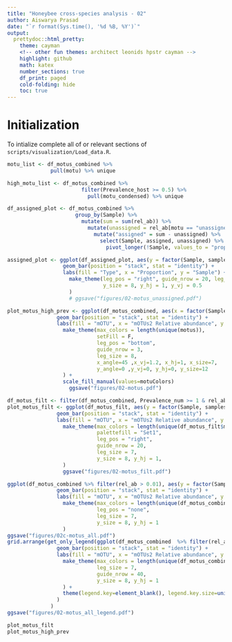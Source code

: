 ```yaml
---
title: "Honeybee cross-species analysis - 02"
author: Aiswarya Prasad
date: "`r format(Sys.time(), '%d %B, %Y')`"
output:
  prettydoc::html_pretty:
    theme: cayman
    <!-- other fun themes: architect leonids hpstr cayman -->
    highlight: github
    math: katex
    number_sections: true
    df_print: paged
    cold-folding: hide
    toc: true
---
```


# Initialization

To intialize complete all of or relevant sections of `scripts/visualization/Load_data.R`.

```r
motu_list <- df_motus_combined %>%
              pull(motu) %>% unique

high_motu_list <- df_motus_combined %>%
                        filter(Prevalence_host >= 0.5) %>%
                          pull(motu_condensed) %>% unique

df_assigned_plot <- df_motus_combined %>%
                      group_by(Sample) %>%
                        mutate(sum = sum(rel_ab)) %>%
                          mutate(unassigned = rel_ab[motu == "unassigned"]) %>%
                            mutate("assigned" = sum - unassigned) %>%
                              select(Sample, assigned, unassigned) %>%
                                pivot_longer(!Sample, values_to = "proportion", names_to = "Type")

assigned_plot <- ggplot(df_assigned_plot, aes(y = factor(Sample, samples), x = proportion, fill = factor(Type, levels = c("unassigned", "assigned")))) +
                  geom_bar(position = "stack", stat = "identity") +
                  labs(fill = "Type", x = "Proportion", y = "Sample") +
                    make_theme(leg_pos = "right", guide_nrow = 20, leg_size = 7,
                               y_size = 8, y_hj = 1, y_vj = 0.5
                    )
                    # ggsave("figures/02-motus_unassigned.pdf")

plot_motus_high_prev <- ggplot(df_motus_combined, aes(x = factor(Sample, samples), y = rel_ab, fill = factor(motu_condensed, motus))) +
                geom_bar(position = "stack", stat = "identity") +
                labs(fill = "mOTU", x = "mOTUs2 Relative abundance", y = "Sample") +
                  make_theme(max_colors = length(unique(motus)),
                             setFill = F,
                             leg_pos = "bottom",
                             guide_nrow = 3,
                             leg_size = 8,
                             x_angle=45 ,x_vj=1.2, x_hj=1, x_size=7,
                             y_angle=0 ,y_vj=0, y_hj=0, y_size=12
                  ) +
                  scale_fill_manual(values=motuColors)
                    ggsave("figures/02-motus.pdf")

df_motus_filt <- filter(df_motus_combined, Prevalence_num >= 1 & rel_ab > 0.01)
plot_motus_filt <- ggplot(df_motus_filt, aes(y = factor(Sample, samples), x = rel_ab, fill = factor(motu_condensed))) +
                geom_bar(position = "stack", stat = "identity") +
                labs(fill = "mOTU", x = "mOTUs2 Relative abundance", y = "Sample") +
                  make_theme(max_colors = length(unique(df_motus_filt$motu_condensed)),
                             palettefill = "Set1",
                             leg_pos = "right",
                             guide_nrow = 20,
                             leg_size = 7,
                             y_size = 8, y_hj = 1,
                  )
                  ggsave("figures/02-motus_filt.pdf")

ggplot(df_motus_combined %>% filter(rel_ab > 0.01), aes(y = factor(Sample, samples), x = rel_ab, fill = factor(motu))) +
                geom_bar(position = "stack", stat = "identity") +
                labs(fill = "mOTU", x = "mOTUs2 Relative abundance", y = "Sample") +
                  make_theme(max_colors = length(unique(df_motus_combined$motu)),
                             leg_pos = "none",
                             leg_size = 7,
                             y_size = 8, y_hj = 1
                  )
ggsave("figures/02c-motus_all.pdf")
grid.arrange(get_only_legend(ggplot(df_motus_combined  %>% filter(rel_ab > 0.01), aes(y = factor(Sample, samples), x = rel_ab, fill = factor(motu))) +
                geom_bar(position = "stack", stat = "identity") +
                labs(fill = "mOTU", x = "mOTUs2 Relative abundance", y = "Sample") +
                  make_theme(max_colors = length(unique(df_motus_combined$motu)),
                             leg_size = 7,
                             guide_nrow = 40,
                             y_size = 8, y_hj = 1
                  ) +
                  theme(legend.key=element_blank(), legend.key.size=unit(5,"point"))
                )
              )
ggsave("figures/02-motus_all_legend.pdf")

plot_motus_filt
plot_motus_high_prev
```